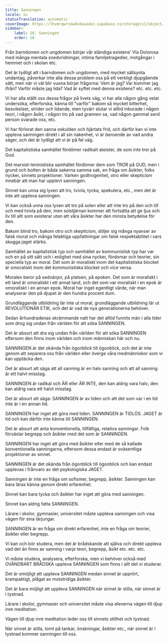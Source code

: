 ```yaml
---
title: Sanningen
locale: sv
statusTranslation: automatic
coverImage: https://lhvmrqwrcowdvduuaukz.supabase.co/storage/v1/object/public/strapi-uploads/small_cover-educacion-fundamental.webp-2d51a7828a2b1309555be27f7e2a61a0.webp
sidebar:
    label: 18. Sanningen
    order: 18
---
```

Från barndomen och ungdomen börjar vår eländiga existens’ Via Dolorosa med många mentala snedvridningar, intima familjetragedier, motgångar i hemmet och i skolan etc.

Det är tydligt att i barndomen och ungdomen, med mycket sällsynta undantag, påverkar inte alla dessa problem oss på ett verkligt djupgående sätt, men när vi väl blir vuxna börjar frågorna: Vem är jag? Var kommer jag ifrån? Varför måste jag lida? Vad är syftet med denna existens? etc. etc. etc.

Vi har alla ställt oss dessa frågor på livets väg, vi har alla någon gång velat undersöka, efterforska, känna till "varför" bakom så mycket bitterhet, besvikelser, strider och lidande, men tyvärr slutar vi alltid inburade i någon teori, i någon åsikt, i någon tro på vad grannen sa, vad någon gammal senil person svarade oss, etc.

Vi har förlorat den sanna oskulden och hjärtats frid, och därför kan vi inte uppleva sanningen direkt i all sin nakenhet, vi är beroende av vad andra säger, och det är tydligt att vi är på fel väg.

Det kapitalistiska samhället fördömer radikalt ateister, de som inte tror på Gud.

Det marxist-leninistiska samhället fördömer dem som TROR på GUD, men i grund och botten är båda sakerna samma sak, en fråga om åsikter, folks nycker, sinnets projektioner. Varken godtrogenhet, otro eller skepticism innebär att man har upplevt sanningen.

Sinnet kan unna sig lyxen att tro, tvivla, tycka, spekulera, etc., men det är inte att uppleva sanningen.

Vi kan också unna oss lyxen att tro på solen eller att inte tro på den och till och med tvivla på den, men solstjärnan kommer att fortsätta att ge ljus och liv till allt som existerar utan att våra åsikter har den minsta betydelse för den.

Bakom blind tro, bakom otro och skepticism, döljer sig många nyanser av falsk moral och många felaktiga uppfattningar om falsk respektabilitet i vars skugga jaget stärks.

Samhället av kapitalistisk typ och samhället av kommunistisk typ har var och en på sitt sätt och i enlighet med sina nycker, fördomar och teorier, sin speciella typ av moral. Det som är moraliskt inom det kapitalistiska blocket är omoraliskt inom det kommunistiska blocket och vice versa.

Moralen beror på sedvänjor, på platsen, på epoken. Det som är moraliskt i ett land är omoraliskt i ett annat land, och det som var moraliskt i en epok är omoraliskt i en annan epok. Moral har inget egentligt värde, när man analyserar den på djupet är den hundra procent dum.

Grundläggande utbildning lär inte ut moral, grundläggande utbildning lär ut REVOLUTIONÄR ETIK, och det är vad de nya generationerna behöver.

Sedan århundradenas skrämmande natt har det alltid funnits män i alla tider som drog sig undan från världen för att söka SANNINGEN.

Det är absurt att dra sig undan från världen för att söka SANNINGEN eftersom den finns inom världen och inom människan här och nu.

SANNINGEN är det okända från ögonblick till ögonblick, och det är inte genom att separera oss från världen eller överge våra medmänniskor som vi kan upptäcka den.

Det är absurt att säga att all sanning är en halv sanning och att all sanning är ett halvt misstag.

SANNINGEN är radikal och ÄR eller ÄR INTE, den kan aldrig vara halv, den kan aldrig vara ett halvt misstag.

Det är absurt att säga: SANNINGEN är av tiden och att det som var i en tid inte är i en annan tid.

SANNINGEN har inget att göra med tiden. SANNINGEN är TIDLÖS. JAGET är tid och kan därför inte känna till SANNINGEN.

Det är absurt att anta konventionella, tillfälliga, relativa sanningar. Folk förväxlar begrepp och åsikter med det som är SANNINGEN.

SANNINGEN har inget att göra med åsikter eller med de så kallade konventionella sanningarna, eftersom dessa endast är oväsentliga projektioner av sinnet.

SANNINGEN är det okända från ögonblick till ögonblick och kan endast upplevas i frånvaro av det psykologiska JAGET.

Sanningen är inte en fråga om sofismer, begrepp, åsikter. Sanningen kan bara läras känna genom direkt erfarenhet.

Sinnet kan bara tycka och åsikter har inget att göra med sanningen.

Sinnet kan aldrig fatta SANNINGEN.

Lärare i skolor, gymnasier, universitet måste uppleva sanningen och visa vägen för sina lärjungar.

SANNINGEN är en fråga om direkt erfarenhet, inte en fråga om teorier, åsikter eller begrepp.

Vi kan och bör studera, men det är brådskande att själva och direkt uppleva vad det än finns av sanning i varje teori, begrepp, åsikt etc. etc. etc.

Vi måste studera, analysera, efterforska, men vi behöver också med OVÄNDBART BRÅDSKA uppleva SANNINGEN som finns i allt det vi studerar.

Det är omöjligt att uppleva SANNINGEN medan sinnet är upprört, krampaktigt, plågat av motstridiga åsikter.

Det är bara möjligt att uppleva SANNINGEN när sinnet är stilla, när sinnet är i tystnad.

Lärare i skolor, gymnasier och universitet måste visa eleverna vägen till djup inre meditation.

Vägen till djup inre meditation leder oss till sinnets stillhet och tystnad.

När sinnet är stilla, tomt på tankar, önskningar, åsikter etc., när sinnet är i tystnad kommer sanningen till oss.

